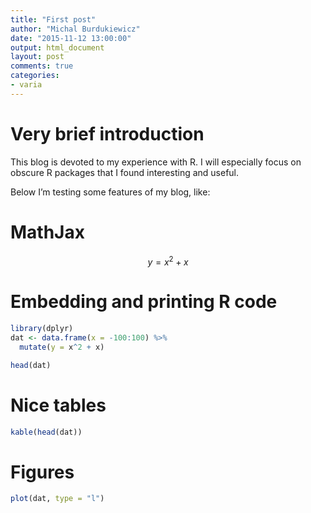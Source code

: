```yaml
---
title: "First post"
author: "Michal Burdukiewicz"
date: "2015-11-12 13:00:00"
output: html_document
layout: post
comments: true
categories:
- varia
---
```


# Very brief introduction

This blog is devoted to my experience with R. I will especially focus on obscure R packages that I found interesting and useful.

Below I'm testing some features of my blog, like:

# MathJax

$$
y = x^2 + x
$$

# Embedding and printing R code

```r
library(dplyr)
dat <- data.frame(x = -100:100) %>% 
  mutate(y = x^2 + x)

head(dat)
```

# Nice tables

```r
kable(head(dat))
```

# Figures

```r
plot(dat, type = "l")
```